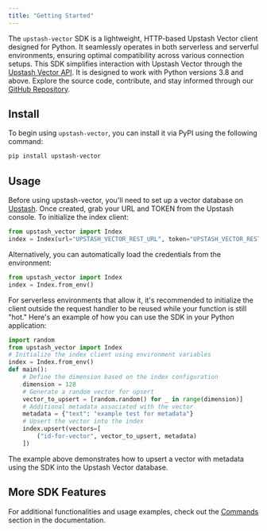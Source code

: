 ```yaml
---
title: "Getting Started"
---
```

The `upstash-vector` SDK is a lightweight, HTTP-based Upstash Vector client designed for Python. It seamlessly operates in both serverless and serverful environments, ensuring optimal compatibility across various connection setups.
This SDK simplifies interaction with Upstash Vector through the [Upstash Vector API](https://docs.upstash.com/vector/api/get-started).
It is designed to work with Python versions 3.8 and above.
Explore the source code, contribute, and stay informed through our [GitHub Repository](https://github.com/upstash/vector-py).
## Install
To begin using `upstash-vector`, you can install it via PyPI using the following command:
```bash
pip install upstash-vector
```
## Usage
Before using upstash-vector, you'll need to set up a vector database on [Upstash](https://console.upstash.com/). Once created, grab your URL and TOKEN from the Upstash console.
To initialize the index client:
```python
from upstash_vector import Index
index = Index(url="UPSTASH_VECTOR_REST_URL", token="UPSTASH_VECTOR_REST_TOKEN")
```
Alternatively, you can automatically load the credentials from the environment:
```python
from upstash_vector import Index
index = Index.from_env()
```
For serverless environments that allow it, it's recommended to initialize the client outside the request handler to be reused while your function is still "hot."
Here's an example of how you can use the SDK in your Python application:
```python
import random
from upstash_vector import Index
# Initialize the index client using environment variables
index = Index.from_env()
def main():
    # Define the dimension based on the index configuration
    dimension = 128
    # Generate a random vector for upsert
    vector_to_upsert = [random.random() for _ in range(dimension)]
    # Additional metadata associated with the vector
    metadata = {"text": "example test for metadata"}
    # Upsert the vector into the index
    index.upsert(vectors=[
        ("id-for-vector", vector_to_upsert, metadata)
    ])
```
The example above demonstrates how to upsert a vector with metadata using the SDK into the Upstash Vector database.
## More SDK Features
For additional functionalities and usage examples, check out the [Commands](/vector/sdks/py/example_calls) section in the documentation.